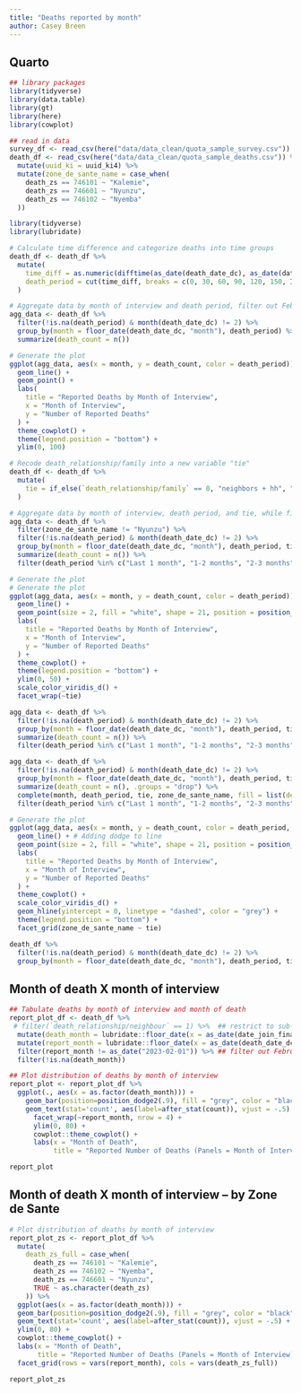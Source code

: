 ```yaml
---
title: "Deaths reported by month"
author: Casey Breen
---
```


## Quarto

```r
## library packages
library(tidyverse)
library(data.table)
library(gt)
library(here)
library(cowplot)

## read in data
survey_df <- read_csv(here("data/data_clean/quota_sample_survey.csv"))
death_df <- read_csv(here("data/data_clean/quota_sample_deaths.csv")) %>%
  mutate(uuid_ki = uuid_ki4) %>%
  mutate(zone_de_sante_name = case_when(
    death_zs == 746101 ~ "Kalemie",
    death_zs == 746601 ~ "Nyunzu",
    death_zs == 746102 ~ "Nyemba"
  ))
```

```r
library(tidyverse)
library(lubridate)

# Calculate time difference and categorize deaths into time groups
death_df <- death_df %>%
  mutate(
    time_diff = as.numeric(difftime(as_date(death_date_dc), as_date(date_join_final_death), units = "days")),
    death_period = cut(time_diff, breaks = c(0, 30, 60, 90, 120, 150, Inf), labels = c("Last 1 month", "1-2 months", "2-3 months", "3-4 months", "4-5 months", "5+ months"))
  )

# Aggregate data by month of interview and death period, filter out February and NA
agg_data <- death_df %>%
  filter(!is.na(death_period) & month(death_date_dc) != 2) %>%
  group_by(month = floor_date(death_date_dc, "month"), death_period) %>%
  summarize(death_count = n()) 

# Generate the plot
ggplot(agg_data, aes(x = month, y = death_count, color = death_period)) +
  geom_line() +
  geom_point() +
  labs(
    title = "Reported Deaths by Month of Interview",
    x = "Month of Interview",
    y = "Number of Reported Deaths"
  ) +
  theme_cowplot() +
  theme(legend.position = "bottom") +
  ylim(0, 100)
```

```r
# Recode death_relationship/family into a new variable "tie"
death_df <- death_df %>%
  mutate(
    tie = if_else(`death_relationship/family` == 0, "neighbors + hh", "kin")
  )

# Aggregate data by month of interview, death period, and tie, while filtering out February and NA
agg_data <- death_df %>%
  filter(zone_de_sante_name != "Nyunzu") %>%
  filter(!is.na(death_period) & month(death_date_dc) != 2) %>%
  group_by(month = floor_date(death_date_dc, "month"), death_period, tie) %>%
  summarize(death_count = n()) %>%
  filter(death_period %in% c("Last 1 month", "1-2 months", "2-3 months"))

# Generate the plot
# Generate the plot
ggplot(agg_data, aes(x = month, y = death_count, color = death_period)) +
  geom_line() +
  geom_point(size = 2, fill = "white", shape = 21, position = position_dodge2(.1)) +
  labs(
    title = "Reported Deaths by Month of Interview",
    x = "Month of Interview",
    y = "Number of Reported Deaths"
  ) +
  theme_cowplot() +
  theme(legend.position = "bottom") +
  ylim(0, 50) +
  scale_color_viridis_d() +
  facet_wrap(~tie)
```

```r
agg_data <- death_df %>%
  filter(!is.na(death_period) & month(death_date_dc) != 2) %>%
  group_by(month = floor_date(death_date_dc, "month"), death_period, tie, zone_de_sante_name) %>%
  summarize(death_count = n()) %>%
  filter(death_period %in% c("Last 1 month", "1-2 months", "2-3 months"))

agg_data <- death_df %>%
  filter(!is.na(death_period) & month(death_date_dc) != 2) %>%
  group_by(month = floor_date(death_date_dc, "month"), death_period, tie, zone_de_sante_name) %>%
  summarize(death_count = n(), .groups = "drop") %>%
  complete(month, death_period, tie, zone_de_sante_name, fill = list(death_count = 0)) %>%
  filter(death_period %in% c("Last 1 month", "1-2 months", "2-3 months"))

# Generate the plot
ggplot(agg_data, aes(x = month, y = death_count, color = death_period, linetype = death_period)) +
  geom_line() + # Adding dodge to line
  geom_point(size = 2, fill = "white", shape = 21, position = position_dodge2(.1)) + # Adding dodge to points
  labs(
    title = "Reported Deaths by Month of Interview",
    x = "Month of Interview",
    y = "Number of Reported Deaths"
  ) +
  theme_cowplot() +
  scale_color_viridis_d() +
  geom_hline(yintercept = 0, linetype = "dashed", color = "grey") +
  theme(legend.position = "bottom") +
  facet_grid(zone_de_sante_name ~ tie)
```

```r
death_df %>%
  filter(!is.na(death_period) & month(death_date_dc) != 2) %>%
  group_by(month = floor_date(death_date_dc, "month"), death_period, tie)
```



## Month of death X month of interview 

```r
## Tabulate deaths by month of interview and month of death 
report_plot_df <- death_df %>% 
 # filter(`death_relationship/neighbour` == 1) %>%  ## restrict to sub-population 
  mutate(death_month = lubridate::floor_date(x = as_date(date_join_final_death), unit = "month")) %>% 
  mutate(report_month = lubridate::floor_date(x = as_date(death_date_dc), unit = "month")) %>% 
  filter(report_month != as_date("2023-02-01")) %>% ## filter out February interviews  
  filter(!is.na(death_month)) 

## Plot distribution of deaths by month of interview 
report_plot <- report_plot_df %>% 
  ggplot(., aes(x = as.factor(death_month))) + 
    geom_bar(position=position_dodge2(.9), fill = "grey", color = "black") +
    geom_text(stat='count', aes(label=after_stat(count)), vjust = -.5) + 
      facet_wrap(~report_month, nrow = 4) + 
      ylim(0, 80) + 
      cowplot::theme_cowplot() + 
      labs(x = "Month of Death",
           title = "Reported Number of Deaths (Panels = Month of Interview)") 

report_plot
```
## Month of death X month of interview -- by Zone de Sante 

```r
# Plot distribution of deaths by month of interview
report_plot_zs <- report_plot_df %>% 
  mutate(
    death_zs_full = case_when(
      death_zs == 746101 ~ "Kalemie",
      death_zs == 746102 ~ "Nyemba",
      death_zs == 746601 ~ "Nyunzu",
      TRUE ~ as.character(death_zs)
    )) %>% 
  ggplot(aes(x = as.factor(death_month))) + 
  geom_bar(position=position_dodge2(.9), fill = "grey", color = "black") +
  geom_text(stat='count', aes(label=after_stat(count)), vjust = -.5) + 
  ylim(0, 80) + 
  cowplot::theme_cowplot() + 
  labs(x = "Month of Death",
       title = "Reported Number of Deaths (Panels = Month of Interview)") + 
  facet_grid(rows = vars(report_month), cols = vars(death_zs_full))

report_plot_zs
```



